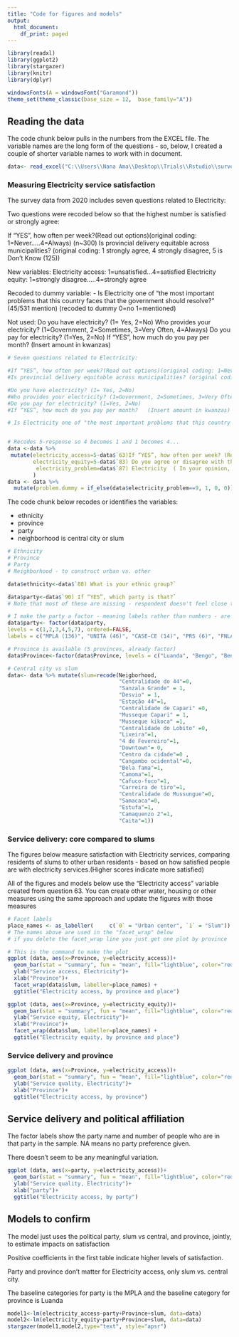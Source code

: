 ---
title: "Code for figures and models"
output:
  html_document:
    df_print: paged
---

```{r setup, include=FALSE}
library(readxl)
library(ggplot2)
library(stargazer)
library(knitr)
library(dplyr)

windowsFonts(A = windowsFont("Garamond"))
theme_set(theme_classic(base_size = 12,  base_family="A"))
```

## Reading the data

The code chunk below pulls in the numbers from the EXCEL file.  The variable names are the long form of the questions - so, below, I created a couple of shorter variable names to work with in document.

```{r data}
data<- read_excel("C:\\Users\\Nana Ama\\Desktop\\Trials\\Rstudio\\surveyer.xlsx")
```

### Measuring Electricity service satisfaction

The survey data from 2020 includes seven questions related to Electricity:

Two questions were recoded below so that the highest number is satisfied or strongly agree:

If “YES”, how often per week?(Read out options)(original coding: 1=Never.....4=Always) (n~300)
Is provincial delivery equitable across municipalities? (original coding: 1 strongly agree, 4 strongly disagree, 5 is Don't Know (125))

New variables:
Electricity access: 1=unsatisfied...4=satisfied
Electricity equity: 1=strongly disagree.....4=strongly agree

Recoded to dummy variable:
- Is Electricity one of "the most important problems that this country faces that the government should resolve?"  (45/531 mention) (recoded to dummy 0=no 1=mentioned)

Not used:
Do you have electricity? (1= Yes, 2=No)
Who provides your electricity? (1=Government, 2=Sometimes, 3=Very Often, 4=Always)
Do you pay for electricity? (1=Yes, 2=No)
If “YES”, how much do you pay per month?	(Insert amount in kwanzas)

```{r recode_electricity}
# Seven questions related to Electricity:

#If “YES”, how often per week?(Read out options)(original coding: 1=Never.....4=Always) (n~300)
#Is provincial delivery equitable across municipalities? (original coding: 1 strongly agree, 4 strongly disagree, 5 is Don't Know (125))

#Do you have electricity? (1= Yes, 2=No)
#Who provides your electricity? (1=Government, 2=Sometimes, 3=Very Often, 4=Always)
#Do you pay for electricity? (1=Yes, 2=No)
#If “YES”, how much do you pay per month?	(Insert amount in kwanzas)

# Is Electricity one of "the most important problems that this country faces that the government should resolve?"  (45/531 mention) (recoded to dummy 0=no 1=mentioned)


# Recodes 5-response so 4 becomes 1 and 1 becomes 4...
data <-data %>%
 mutate(electricity_access=5-data$`63)If “YES”, how often per week? (Read out options)`, 
        electricity_equity=5-data$`83) Do you agree or disagree with the statement: Over president dos Santos post-civil war period, that is, from 2002 to 2017, your provincial government delivered electricity across municipalities regardless of political affiliation? (Read out options)`,
         electricity_problem=data$`87) Electricity  ( In your opinion, what are the most important problems that this country faces that the government should resolve? (Write up to 3 problems))`
        ) 
data <- data %>%
  mutate(problem.dummy = if_else(data$electricity_problem==9, 1, 0, 0))
```

The code chunk below recodes or identifies the variables:

- ethnicity
- province
- party
- neighborhood is central city or slum 

```{r recode_invididual}
# Ethnicity
# Province
# Party
# Neighborhood - to construct urban vs. other

data$ethnicity<-data$`88) What is your ethnic group?`

data$party<-data$`90) If “YES”, which party is that?`
# Note that most of these are missing - respondent doesn't feel close to a party.

# I make the party a factor - meaning labels rather than numbers - are the labels attached to the correct numbers? 1=MPLA 2=UNITA, 7=some other party names...the number in parentheses is the number of people picking that party.
data$party<- factor(data$party,
levels = c(1,2,3,4,5,7), ordered=FALSE,
labels = c("MPLA (136)", "UNITA (46)", "CASE-CE (14)", "PRS (6)", "FNLA (4)", "Other (32)"))

# Province is available (5 provinces, already factor)
data$Province<-factor(data$Province, levels = c("Luanda", "Bengo", "Benguela", "Lunda Norte", "Malanje"))

# Central city vs slum
data<- data %>% mutate(slum=recode(Neigborhood, 
                                   "Centralidade do 44"=0,
                                   "Sanzala Grande" = 1,
                                   "Desvio" = 1,
                                   "Estação 44"=1,
                                   "Centralidade de Capari" =0,
                                   "Musseque Capari" = 1,
                                   "Musseque kikoca" =1,
                                   "Centralidade do Lobito" =0,
                                   "Lixeira"=1,
                                   "4 de Fevereiro"=1,
                                   "Downtown"= 0,
                                   "Centro da cidade"=0 ,
                                   "Cangambo ocidental"=0,
                                   "Bela fama"=1,
                                   "Camoma"=1,
                                   "Cafuco-fuco"=1,
                                   "Carreira de tiro"=1,
                                   "Centralidade do Mussungue"=0,
                                   "Samacaca"=0,
                                   "Estufa"=1,
                                   "Camaquenzo 2"=1,
                                   "Caita"=1))

```

### Service delivery: core compared to slums

The figures below measure satisfaction with Electricity services, comparing residents of slums to other urban residents - based on how satisfied people are with electricity services.(Higher scores indicate more satisfied)

All of the figures and models below use the "Electricity access" variable created from question 63.  You can create other water, housing or other measures using the same approach and update the figures with those measures


```{r figure1, warning=FALSE, echo=TRUE, message=FALSE}
# Facet labels
place_names <- as_labeller(     c(`0` = "Urban center", `1` = "Slum"))
# The names above are used in the "facet_wrap" below
# if you delete the facet_wrap line you just get one plot by province

# This is the command to make the plot
ggplot (data, aes(x=Province, y=electricity_access))+
  geom_bar(stat = "summary", fun = "mean", fill="lightblue", color="red") +
  ylab("Service access, Electricity")+
  xlab("Province")+ 
  facet_wrap(data$slum, labeller=place_names) +
  ggtitle("Electricity access, by province and place") 
```
```{r}
ggplot (data, aes(x=Province, y=electricity_equity))+
  geom_bar(stat = "summary", fun = "mean", fill="lightblue", color="red") +
  ylab("Service equity, Electricity")+
  xlab("Province")+ 
  facet_wrap(data$slum, labeller=place_names) +
  ggtitle("Electricity equity, by province and place") 
```


### Service delivery and province

```{r figure2, warning=FALSE, echo=TRUE, message=FALSE}
ggplot (data, aes(x=Province, y=electricity_access))+
  geom_bar(stat = "summary", fun = "mean", fill="lightblue", color="red") +
  ylab("Service quality, Electricity")+
  xlab("Province")+
  ggtitle("Electricity access, by province") 
```

## Service delivery and political affiliation

The factor labels show the party name and number of people who are in that party in the sample. NA means no party preference given.

There doesn't seem to be any meaningful variation. 

```{r figure3, warning=FALSE, echo=TRUE, message=FALSE}
ggplot (data, aes(x=party, y=electricity_access))+
  geom_bar(stat = "summary", fun = "mean", fill="lightblue", color="red") +
  ylab("Service quality, Electricity")+
  xlab("party")+
  ggtitle("Electricity access, by party") 
```

## Models to confirm 

The model just uses the political party, slum vs central, and  province, jointly, to estimate impacts on satisfaction

Positive coefficients in the first table indicate higher levels of satisfaction.  

Party and province don't matter for Electricity access, only slum vs. central city.

The baseline categories for party is the MPLA and the baseline category for province is Luanda

```{r model1, warning=FALSE, comment=""}
model1<-lm(electricity_access~party+Province+slum, data=data)
model2<-lm(electricity_equity~party+Province+slum, data=data)
stargazer(model1,model2,type="text", style="apsr")
```



